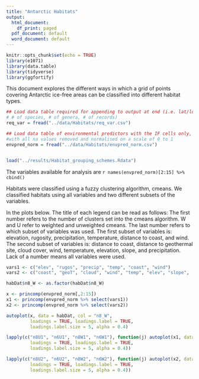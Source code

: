 ```yaml
---
title: "Antarctic Habitats"
output:
  html_document:
    df_print: paged
  pdf_document: default
  word_document: default
---
```


```r
knitr::opts_chunk$set(echo = TRUE)
library(e1071)
library(data.table)
library(tidyverse)
library(ggfortify)

```

This document explores the different ways in which a grid of points covering Antarctic ice-free areas can be classified into different habitat types. 

```r
## Load data table required for appending to output at end (i.e. lat/lon,
# # of species, # of genera, # of records)
req_var = fread("../data/Habitats/req_var.csv")

## Load data table of environmental predictors with the IF cells only, 
#with all na values removed and normalised on a scale of 0 to 1
envpred_norm = fread("../data/Habitats/envpred_norm.csv")


load("../results/Habitat_grouping_schemes.Rdata")
```

The variables available for analysis are `r names(envpred_norm)[2:15] %>% cbind()`

Habitats were classified using a fuzzy clustering algorithm, cmeans. We classified habitats using all variables and two different subsets of the variables. 

In the plots below. The title of each legend can be read as follows: 
The first number refers to the number of clusters set into the cmeans algorithm. W and U refer to weighted and unweighted cmeans. The last number refers to which subset of variables was used. The first subset of variables is: elevation, rugosity, precipitation, temperature, distance to coast, and wind.
The second subset of variables is: distance to coast, distance to geothermal site, cloud cover, wind, temperature, elevation, slope, and precipitation. 
Lack of a number means all variables were used.

```r
vars1 <- c("elev", "rugos", "precip", "temp", "coast", "wind")
vars2 <- c("coast", "geoT", "cloud", "wind", "temp", "elev", "slope",  "precip")

habDat$n8_W <- as.factor(habDat$n8_W)

x <- princomp(envpred_norm[,2:15])
x1 <- princomp(envpred_norm %>% select(vars1))
x2 <- princomp(envpred_norm %>% select(vars2))

autoplot(x, data = habDat, col = "n8_W", 
         loadings = TRUE, loadings.label = TRUE, 
         loadings.label.size = 5, alpha = 0.4)

lapply(c("n8U1", "n6U1", "n8W1", "n6W1"), function(j) autoplot(x1, data = habDat, col = j, 
         loadings = TRUE, loadings.label = TRUE, 
         loadings.label.size = 5, alpha = 0.4))

lapply(c("n8U2", "n6U2", "n8W2", "n6W2"), function(j) autoplot(x2, data = habDat, col = j, 
         loadings = TRUE, loadings.label = TRUE, 
         loadings.label.size = 5, alpha = 0.4))
```

